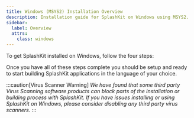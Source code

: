 ---
title: Windows (MSYS2) Installation Overview
description: Installation guide for SplashKit on Windows using MSYS2.
sidebar:
  label: Overview
  attrs:
    class: windows
---


To get SplashKit installed on Windows, follow the four steps:

<CardGrid>
  <LinkCard
    title="Install MSYS2 and Command Line Tools"
    description="Step 1"
    href="/installation/windows-msys2/step-1/"
  />
  <LinkCard
    title="Install SplashKit"
    description="Step 2"
    href="/installation/windows-msys2/step-2/"
  />
  <LinkCard
    title="Install Visual Studio Code"
    description="Step 3"
    href="/installation/windows-msys2/step-3/"
  />
  <LinkCard
    title="Install Language Specific Tools"
    description="Step 4"
    href="/installation/windows-msys2/step-4/"
  />
</CardGrid >

Once you have all of these steps complete you should be setup and ready to
start building SplashKit applications in the language of your choice.

:::caution[Virus Scanner Warning]
_We have found that some third party Virus Scanning software products can block
parts of the installation or building process with SplashKit. If you have
issues installing or using SplashKit on Windows, please consider disabling
any third party virus scanners._
:::
